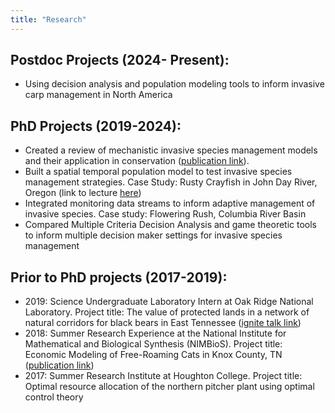 ```yaml
---
title: "Research"
---
```

## Postdoc Projects (2024- Present): ##
* Using decision analysis and population modeling tools to inform invasive carp management in North America

## PhD Projects (2019-2024):
* Created a review of mechanistic invasive species management models and their application in conservation ([publication link](https://conbio.onlinelibrary.wiley.com/doi/full/10.1111/csp2.533)). 
* Built a spatial temporal population model to test invasive species management strategies. Case Study: Rusty Crayfish in John Day River, Oregon (link to lecture [here](https://www.youtube.com/watch?v=MzmbqlPJtyA&t=225s))
* Integrated monitoring data streams to inform adaptive management of invasive species. Case study: Flowering Rush, Columbia River Basin
* Compared Multiple Criteria Decision Analysis and game theoretic tools to inform multiple decision maker settings for invasive species management


## Prior to PhD projects (2017-2019):
*	2019: Science Undergraduate Laboratory Intern at Oak Ridge National Laboratory. Project title: The value of protected lands in a network of natural corridors for black bears in East Tennessee ([ignite talk link](https://vimeo.com/330850266/418574c83c))
*	2018: Summer Research Experience at the National Institute for Mathematical and Biological Synthesis (NIMBioS). Project title: Economic Modeling of Free-Roaming Cats in Knox County, TN  ([publication link](https://www.sciencedirect.com/science/article/pii/S0921800922002452))
* 2017: Summer Research Institute at Houghton College. Project title: Optimal resource allocation of the northern pitcher plant using optimal control theory

